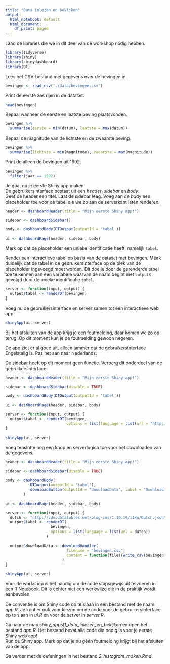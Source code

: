 ```yaml
---
title: "Data inlezen en bekijken"
output:
  html_notebook: default
  html_document:
    df_print: paged
---
```


Laad de libraries die we in dit deel van de workshop nodig hebben.

```r
library(tidyverse)
library(shiny)
library(shinydashboard)
library(DT)
```

Lees het CSV-bestand met gegevens over de bevingen in.

```r
bevingen <- read_csv("./data/bevingen.csv")
```

Print de eerste zes rijen in de dataset.

```r
head(bevingen)
```

Bepaal wanneer de eerste en laatste beving plaatsvonden.

```r
bevingen %>%
  summarise(eerste = min(datum), laatste = max(datum))
```

Bepaal de magnitude van de lichtste en de zwaarste beving.

```r
bevingen %>%
  summarise(lichtste = min(magnitude), zwaarste = max(magnitude))
```

Print de alleen de bevingen uit 1992.  

```r
bevingen %>%
  filter(jaar == 1992) 
```

Je gaat nu je eerste Shiny app maken!    
De gebruikersinterface bestaat uit een *header*, *sidebar* en *body*.    
Geef de header een titel. Laat de sidebar leeg. Voeg aan de body een placeholder toe voor de tabel die we zo aan de serverkant laten renderen.

```r
header <- dashboardHeader(title = "Mijn eerste Shiny app!")

sidebar <- dashboardSidebar()

body <- dashboardBody(DTOutput(outputId = 'tabel'))

ui <- dashboardPage(header, sidebar, body)
```

Merk op dat de placeholder een unieke identificatie heeft, namelijk `tabel`.   

Render een interactieve tabel op basis van de dataset met bevingen. Maak duidelijk dat de tabel in de gebruikersinterface op de plek van de placeholder ingevoegd moet worden. Dit doe je door de gerenderde tabel toe te kennen aan een variabele waarvan de naam begint met `output$` gevolgd door de unieke identificatie `tabel`.

```r
server <- function(input, output) {
  output$tabel <- renderDT(bevingen)
}
```

Voeg nu de gebruikersinterface en server samen tot één interactieve web app.

```r
shinyApp(ui, server)
```

Bij het afsluiten van de app krijg je een foutmelding, daar komen we zo op terug. Op dit moment kun je de foutmelding gewoon negeren.    

De app ziet er al goed uit, alleen jammer dat de gebruikersinterface Engelstalig is. Pas het aan naar Nederlands.

De sidebar heeft op dit moment geen functie. Verberg dit onderdeel van de gebruikersinterface.

```r
header <- dashboardHeader(title = "Mijn eerste Shiny app!")

sidebar <- dashboardSidebar(disable = TRUE)

body <- dashboardBody(DTOutput(outputId = 'tabel'))

ui <- dashboardPage(header, sidebar, body)

server <- function(input, output) {
  output$tabel <- renderDT(bevingen, 
                           options = list(language = list(url = "http://cdn.datatables.net/plug-ins/1.10.19/i18n/Dutch.json")))
}

shinyApp(ui, server)
```

Voeg tenslotte nog een knop en serverlogica toe voor het downloaden van de gegevens.

```r
header <- dashboardHeader(title = "Mijn eerste Shiny app!")

sidebar <- dashboardSidebar(disable = TRUE)

body <- dashboardBody(
           DTOutput(outputId = 'tabel'), 
           downloadButton(outputId = 'downloadData', label = "Download gegevens")
        )

ui <- dashboardPage(header, sidebar, body)

server <- function(input, output) {
  dutch <- "http://cdn.datatables.net/plug-ins/1.10.19/i18n/Dutch.json"
  output$tabel <- renderDT(
                    bevingen, 
                    options = list(language = list(url = dutch))
                  )
  
  output$downloadData <- downloadHandler(
                           filename = "bevingen.csv", 
                           content = function(file){write_csv(bevingen, file)}
                         ) 
}

shinyApp(ui, server)
```

Voor de workshop is het handig om de code stapsgewijs uit te voeren in een R Notebook. Dit is echter niet een werkwijze die in de praktijk wordt aanbevolen.        

De conventie is om Shiny code op te slaan in een bestand met de naam *app.R*. Je kunt er ook voor kiezen om de code voor de gebruikersinterface op te slaan in *ui.R* en voor de server in *server.R*.    

Ga naar de map *shiny_apps\1_data_inlezen_en_bekijken* en open het bestand *app.R*. Het bestand bevat alle code die nodig is voor je eerste Shiny web app!       
Run de Shiny app. Merk op dat je nu géén foutmelding krijgt bij het afsluiten van de app.

Ga verder met de oefeningen in het bestand *2_histogram_maken.Rmd*.